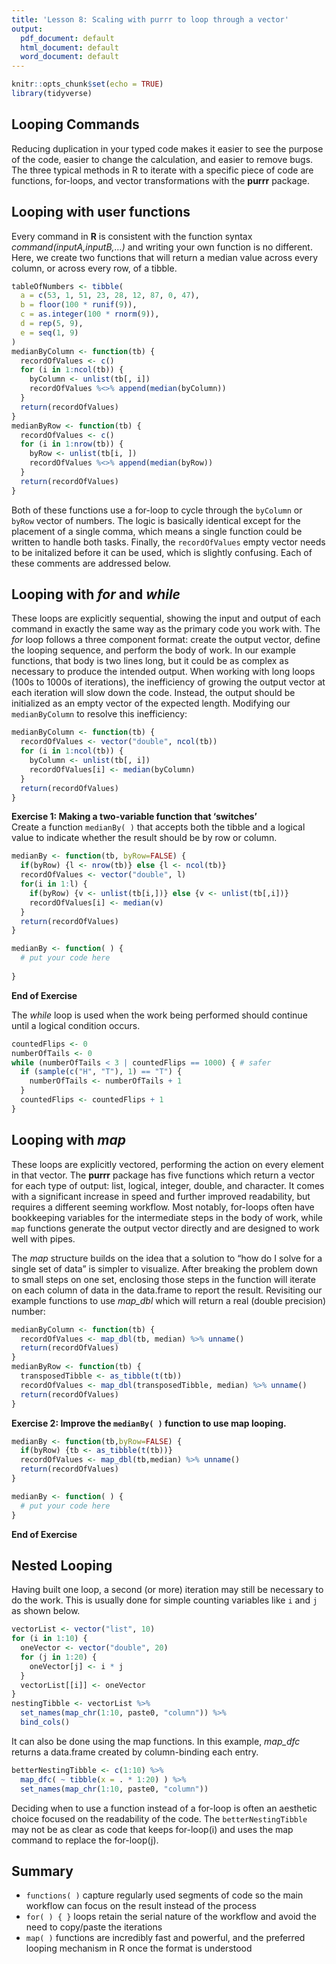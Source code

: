 ```yaml
---
title: 'Lesson 8: Scaling with purrr to loop through a vector'
output:
  pdf_document: default
  html_document: default
  word_document: default
---
```


```r
knitr::opts_chunk$set(echo = TRUE)
library(tidyverse)
```

## Looping Commands
Reducing duplication in your typed code makes it easier to see the purpose of the code, easier to change the calculation, and easier to remove bugs. The three typical methods in R to iterate with a specific piece of code are functions, for-loops, and vector transformations with the **purrr** package.

## Looping with user functions
Every command in **R** is consistent with the function syntax *command(inputA,inputB,...)* and writing your own function is no different. Here, we create two functions that will return a median value across every column, or across every row, of a tibble.  
```r
tableOfNumbers <- tibble(
  a = c(53, 1, 51, 23, 28, 12, 87, 0, 47),
  b = floor(100 * runif(9)),
  c = as.integer(100 * rnorm(9)),
  d = rep(5, 9),
  e = seq(1, 9)
)
medianByColumn <- function(tb) {
  recordOfValues <- c()
  for (i in 1:ncol(tb)) {
    byColumn <- unlist(tb[, i])
    recordOfValues %<>% append(median(byColumn))
  }
  return(recordOfValues)
}
medianByRow <- function(tb) {
  recordOfValues <- c()
  for (i in 1:nrow(tb)) {
    byRow <- unlist(tb[i, ])
    recordOfValues %<>% append(median(byRow))
  }
  return(recordOfValues)
}
```

Both of these functions use a for-loop to cycle through the `byColumn` or `byRow` vector of numbers. The logic is basically identical except for the placement of a single comma, which means a single function could be written to handle both tasks. Finally, the `recordOfValues` empty vector needs to be initalized before it can be used, which is slightly confusing. Each of these comments are addressed below.

## Looping with *for* and *while*
These loops are explicitly sequential, showing the input and output of each command in exactly the same way as the primary code you work with. The *for* loop follows a three component format: create the output vector, define the looping sequence, and perform the body of work. In our example functions, that body is two lines long, but it could be as complex as necessary to produce the intended output. When working with long loops (100s to 1000s of iterations), the inefficiency of growing the output vector at each iteration will slow down the code. Instead, the output should be initialized as an empty vector of the expected length. Modifying our `medianByColumn` to resolve this inefficiency:  
```r
medianByColumn <- function(tb) {
  recordOfValues <- vector("double", ncol(tb))
  for (i in 1:ncol(tb)) {
    byColumn <- unlist(tb[, i])
    recordOfValues[i] <- median(byColumn)
  }
  return(recordOfValues)
}
```

**Exercise 1: Making a two-variable function that 'switches'**  
Create a function `medianBy( )` that accepts both the tibble and a logical value to indicate whether the result should be by row or column.

```r
medianBy <- function(tb, byRow=FALSE) {
  if(byRow) {l <- nrow(tb)} else {l <- ncol(tb)}
  recordOfValues <- vector("double", l)
  for(i in 1:l) {
    if(byRow) {v <- unlist(tb[i,])} else {v <- unlist(tb[,i])}
    recordOfValues[i] <- median(v)
  }
  return(recordOfValues)
}
```

```r
medianBy <- function( ) {
  # put your code here
  
}
```
**End of Exercise**

The *while* loop is used when the work being performed should continue until a logical condition occurs.
```r
countedFlips <- 0
numberOfTails <- 0
while (numberOfTails < 3 | countedFlips == 1000) { # safer
  if (sample(c("H", "T"), 1) == "T") {
    numberOfTails <- numberOfTails + 1
  }
  countedFlips <- countedFlips + 1
}
```

## Looping with *map*
These loops are explicitly vectored, performing the action on every element in that vector. The **purrr** package has five functions which return a vector for each type of output: list, logical, integer, double, and character. It comes with a significant increase in speed and further improved readability, but requires a different seeming workflow. Most notably, for-loops often have bookkeeping variables for the intermediate steps in the body of work, while `map` functions generate the output vector directly and are designed to work well with pipes.

The *map* structure builds on the idea that a solution to "how do I solve for a single set of data" is simpler to visualize. After breaking the problem down to small steps on one set, enclosing those steps in the function will iterate on each column of data in the data.frame to report the result. Revisiting our example functions to use *map_dbl* which will return a real (double precision) number:
```r
medianByColumn <- function(tb) {
  recordOfValues <- map_dbl(tb, median) %>% unname()
  return(recordOfValues)
}
medianByRow <- function(tb) {
  transposedTibble <- as_tibble(t(tb))
  recordOfValues <- map_dbl(transposedTibble, median) %>% unname()
  return(recordOfValues)
}
```

**Exercise 2: Improve the `medianBy( )` function to use map looping.** 
```r
medianBy <- function(tb,byRow=FALSE) {
  if(byRow) {tb <- as_tibble(t(tb))}
  recordOfValues <- map_dbl(tb,median) %>% unname()
  return(recordOfValues)
}
```

```r
medianBy <- function( ) {
  # put your code here
}
```
**End of Exercise**

## Nested Looping 
Having built one loop, a second (or more) iteration may still be necessary to do the work. This is usually done for simple counting variables like `i` and `j` as shown below. 
```r
vectorList <- vector("list", 10)
for (i in 1:10) {
  oneVector <- vector("double", 20)
  for (j in 1:20) {
    oneVector[j] <- i * j
  }
  vectorList[[i]] <- oneVector
}
nestingTibble <- vectorList %>% 
  set_names(map_chr(1:10, paste0, "column")) %>% 
  bind_cols()
```

It can also be done using the map functions. In this example, *map_dfc* returns a data.frame created by column-binding each entry.
```r
betterNestingTibble <- c(1:10) %>% 
  map_dfc( ~ tibble(x = . * 1:20) ) %>% 
  set_names(map_chr(1:10, paste0, "column"))
```

Deciding when to use a function instead of a for-loop is often an aesthetic choice focused on the readability of the code. The `betterNestingTibble` may not be as clear as code that keeps for-loop(i) and uses the map command to replace the for-loop(j).

## Summary
* `functions( )` capture regularly used segments of code so the main workflow can focus on the result instead of the process
* `for( ) { }` loops retain the serial nature of the workflow and avoid the need to copy/paste the iterations
* `map( )` functions are incredibly fast and powerful, and the preferred looping mechanism in R once the format is understood
